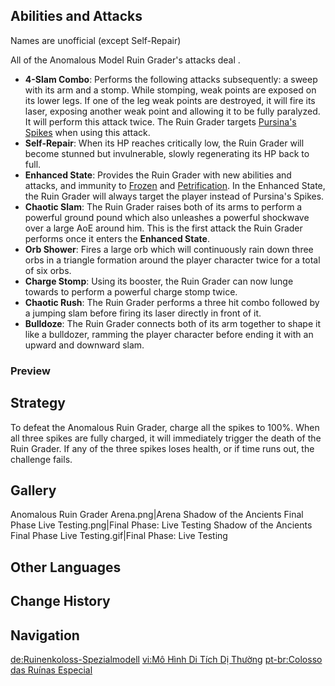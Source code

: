 {{Enemy Infobox
|name     = Anomalous Model Ruin Grader
|image    = Enemy Ruin Grader.png
|type     = Event Enemies
|family   = Automatons
|group    = Humanoid Ruin Machines
|location = [[Tsurumi Island]], [[Inazuma]]
|ability1 = Invincibility Frames
|ability2 = Healing
}}
{{Description|An odd [[Ruin Grader]] that can be found lumbering amidst the thick fog that hangs over Tsurumi Island. It is significantly stronger than your average Ruin Grader.<br />
For reasons unknown, it has appeared on this deserted island, along with the equally enigmatic ancient techniques that power it. [[Hosseini]] has a strong academic interest in this Ruin Grader and would like you to defeat it, all the better for his research to continue.}}
{{Enemy Intro|singular=1|event=[[Shadow of the Ancients]]}}

==Abilities and Attacks==
;Names are unofficial (except Self-Repair)

All of the Anomalous Model Ruin Grader's attacks deal {{Color|Black|Physical DMG}}.

*'''4-Slam Combo''': Performs the following attacks subsequently: a sweep with its arm and a stomp. While stomping, weak points are exposed on its lower legs. If one of the leg weak points are destroyed, it will fire its laser, exposing another weak point and allowing it to be fully paralyzed. It will perform this attack twice. The Ruin Grader targets [[Pursina's Spike]]s when using this attack.
*'''Self-Repair''': When its HP reaches critically low, the Ruin Grader will become stunned but invulnerable, slowly regenerating its HP back to full.
*'''Enhanced State''': Provides the Ruin Grader with new abilities and attacks, and immunity to [[Frozen]] and [[Planet Befall|Petrification]]. In the Enhanced State, the Ruin Grader will always target the player instead of Pursina's Spikes.
*'''Chaotic Slam''': The Ruin Grader raises both of its arms to perform a powerful ground pound which also unleashes a powerful shockwave over a large AoE around him. This is the first attack the Ruin Grader performs once it enters the '''Enhanced State'''.
*'''Orb Shower''': Fires a large orb which will continuously rain down three orbs in a triangle formation around the player character twice for a total of six orbs.
*'''Charge Stomp''': Using its booster, the Ruin Grader can now lunge towards to perform a powerful charge stomp twice.
*'''Chaotic Rush''': The Ruin Grader performs a three hit combo followed by a jumping slam before firing its laser directly in front of it.
*'''Bulldoze''': The Ruin Grader connects both of its arm together to shape it like a bulldozer, ramming the player character before ending it with an upward and downward slam.

===Preview===
{{Preview
|size=185px
|file1=AM Ruin Grader 4 Slam Combo
|caption1=4-Slam Combo

|file2=AM Ruin Grader Disable
|caption2=Paralyzing the Ruin Grader during 4-Slam Combo

|file3=AM Ruin Grader Self Repair
|caption3=Self-Repair

|file4=AM Ruin Grader Chaotic Slam
|caption4=Chaotic Slam

|file5=AM Ruin Grader Orb Shower
|caption5=Orb Shower

|file6=AM Ruin Grader Charge Stomp
|caption6=Charge Stomp

|file7=AM Ruin Grader Chaotic Rush
|caption7=Chaotic Rush

|file8=AM Ruin Grader Bulldoze
|caption8=Bulldoze
}}

==Strategy==
{{Main|Ruin Grader#Strategy}}
To defeat the Anomalous Ruin Grader, charge all the spikes to 100%. When all three spikes are fully charged, it will immediately trigger the death of the Ruin Grader. If any of the three spikes loses health, or if time runs out, the challenge fails.

==Gallery==
<gallery hideaddbutton="true" captionalign="center">
Anomalous Ruin Grader Arena.png|Arena
Shadow of the Ancients Final Phase Live Testing.png|Final Phase: Live Testing
Shadow of the Ancients Final Phase Live Testing.gif|Final Phase: Live Testing
</gallery>

==Other Languages==
{{Other Languages
|en      = Anomalous Model Ruin Grader
|zhs     = 「遗迹重机特异体」
|zhs_rm  = Yíjì Zhòngjī Tèyì-tǐ
|zht     = 「遺蹟重機特異體」
|zht_rm  = Yíjī Zhòngjī Tèyì-tǐ
|zh_tl   = "Ruin Heavy Machinery: Unique Model"
|ja      = 「遺跡重機特異体」
|ja_rm   = "Iseki Juuki Tokui-tai"
|ja_tl   = "Ruin Heavy Machinery: Unique Model"
|ko      = 「파멸의 유적 가디언 변이체」
|ko_rm   = "Pamyeol-ui Yujeok Gadieon Byeon'iche"
|ko_tl   = "Ruin Guardian of Destruction Variome"
|es      = Demoledor de las Ruinas anómalo
|es_tl   = Anomalous Demolisher of the Ruins
|fr      = Colosse des ruines anormal
|fr_tl   = Abnormal Ruin Colossus
|ru      = Аномальная модель руинного молотильщика
|ru_tl   = 
|th      = Ruin Grader โมเดลพิเศษ
|th_rm   = Ruin Grader moden phiset
|th_tl   = Extra Ruin Grader Model
|vi      = "Mô Hình Di Tích Dị Thường"
|vi_tl   = 
|de      = Ruinenkoloss-Spezialmodell
|de_tl   = Ruin Colossus: Special Model
|id      = Anomalous Model Ruin Grader
|pt      = Colosso das Ruínas Especial
|pt_tl   = Special Ruin Grader
}}

==Change History==
{{Change History|2.2}}
==Navigation==
{{Enemy Navbox|Special}}

[[de:Ruinenkoloss-Spezialmodell]]
[[vi:Mô Hình Di Tích Dị Thường]]
[[pt-br:Colosso das Ruínas Especial]]